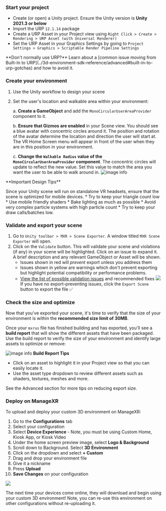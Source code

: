 ### Start your project
* Create (or open) a Unity project. Ensure the Unity version is **Unity 2021.3 or below**
* Import the URP `12.1.14` package
* Create a URP Asset in your Project view using `Right Click > Create > Rendering > URP Asset (with Universal Renderer)`
* Set the URP Asset in your Graphics Settings by going to `Project Settings > Graphics > Scriptable Render Pipeline Settings`

<Tip>
**Don't normally use URP?**
Learn about a [common issue moving from Built-In to URP](../3d-environment-sdk-reference/advanced#built-in-to-urp-gotchas) and how to avoid it.
</Tip>

### Create your environment
1. Use the Unity workflow to design your scene
2. Set the user's location and walkable area within your environment:
    
    a. **Create a GameObject** and add the `MonoCircularUserAreaProvider` component to it.
    
    b. **Ensure that Gizmos are enabled** in your Scene view. You should see a blue avatar with concentric circles around it. The position and rotation of the avatar determine the location and direction the user will start at. The VR Home Screen menu will appear in front of the user when they are in this position in your environment.
    
    c. **Change the `Walkable Radius` value of the `MonoCircularUserAreaProvider` component**. The concentric circles will update to reflect the new value. Set this value to match the area you want the user to be able to walk around in.
![image info](img/mono-circular-user-area-provider.gif)

<Tip>
**Important Design Tips**

Since your Unity scene will run on standalone VR headsets, ensure that the scene is optimized for mobile devices. 
    * Try to keep your triangle count low
    * Use mobile friendly shaders
    * Bake lighting as much as possible
    * Avoid very complex particle systems with high particle count 
    * Try to keep your draw calls/batches low.

</Tip> 


    
### Validate and export your scene
1. Go to `Unity toolbar > MXR > Scene Exporter`. A window titled `MXR Scene Exporter` will open.
2. Click on the `Validate` button. This will validate your scene and violations (if any) in your scene will be highlighted. Click on an issue to expand it. A brief description and any relevant GameObject or Asset will be shown.
    * Issues shown in red will _prevent_ export unless you address them
    * Issues shown in yellow are warnings which don't prevent exporting but highlight potential compatibility or performance problems.
    * [View the list of possible validation issues](../3d-environment-sdk-reference/limitations#validation-issue-details) and recommended fixes
![](img/export-violations.gif)
If you have no export-preventing issues, click the `Export Scene` button to export the file ✅

### Check the size and optimize
Now that you've exported your scene, it's time to verify that the size of your environment is within the **recommended size limit of 30MB**.

Once your `mxrus` file has finished building and has exported, you'll see a **build report** that will show the different assets that have been packaged. Use the build report to verify the size of your environment and identify large assets to optimize or remove:

![image info](img/build-report.gif)
<Tip>
**Build Report Tips**
* Click on an asset to highlight it in your Project view so that you can easily locate it. 
* Use the asset type dropdown to review different assets such as shaders, textures, meshes and more.
</Tip>



See the Advanced section for more tips on reducing export size.

### Deploy on ManageXR

To upload and deploy your custom 3D environment on ManageXR:
1. Go to the **Configurations** tab
2. Select your configuration
3. Select **Device Experience** - Note, you must be using Custom Home, Kiosk App, or Kiosk Video
4. Under the home screen preview image, select **Logo & Background**
5. Scroll down to Background. Select **3D Environment**
6. Click on the dropdown and select **+ Custom**
7. Drag and drop your environment file
8. Give it a nickname 
9. Press **Upload**
10. **Save Changes** on your configuration

![](img/upload-custom.png)

<Check>The next time your devices come online, they will download and begin using your custom 3D environment! Note, you can re-use this environment on other configurations without re-uploading it.</Check>